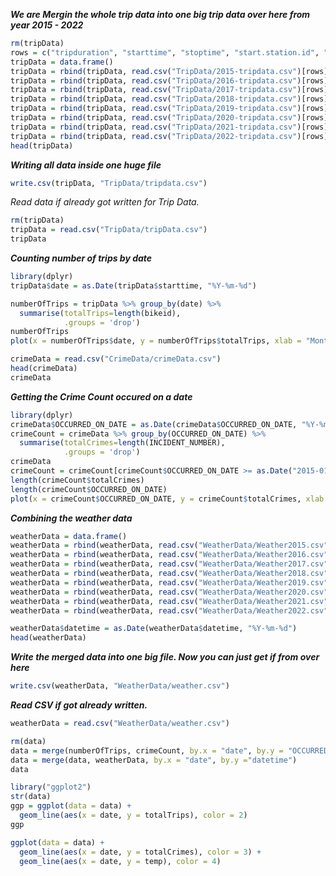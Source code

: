 ***We are Mergin the whole trip data into one big trip data over here from year 2015 - 2022***

```r
rm(tripData)
rows = c("tripduration", "starttime", "stoptime", "start.station.id", "start.station.name", "start.station.latitude", "start.station.longitude", "end.station.id", "end.station.name", "end.station.latitude", "end.station.longitude", "bikeid", "usertype")
tripData = data.frame()
tripData = rbind(tripData, read.csv("TripData/2015-tripdata.csv")[rows])
tripData = rbind(tripData, read.csv("TripData/2016-tripdata.csv")[rows])
tripData = rbind(tripData, read.csv("TripData/2017-tripdata.csv")[rows])
tripData = rbind(tripData, read.csv("TripData/2018-tripdata.csv")[rows])
tripData = rbind(tripData, read.csv("TripData/2019-tripdata.csv")[rows])
tripData = rbind(tripData, read.csv("TripData/2020-tripdata.csv")[rows])
tripData = rbind(tripData, read.csv("TripData/2021-tripdata.csv")[rows])
tripData = rbind(tripData, read.csv("TripData/2022-tripdata.csv")[rows])
head(tripData)
```

***Writing all data inside one huge file***

```r
write.csv(tripData, "TripData/tripdata.csv")
```

*Read data if already got written for Trip Data.*

```r
rm(tripData)
tripData = read.csv("TripData/tripData.csv")
tripData
```

***Counting number of trips by date***

```r
library(dplyr)
tripData$date = as.Date(tripData$starttime, "%Y-%m-%d")

numberOfTrips = tripData %>% group_by(date) %>% 
  summarise(totalTrips=length(bikeid),
            .groups = 'drop')
numberOfTrips
plot(x = numberOfTrips$date, y = numberOfTrips$totalTrips, xlab = "Month of the Year", ylab = "Total Number of Trips", type = "l", main = "Date Vs Number of Trips")
```

```r
crimeData = read.csv("CrimeData/crimeData.csv")
head(crimeData)
crimeData
```

***Getting the Crime Count occured on a date***
```r
library(dplyr)
crimeData$OCCURRED_ON_DATE = as.Date(crimeData$OCCURRED_ON_DATE, "%Y-%m-%d")
crimeCount = crimeData %>% group_by(OCCURRED_ON_DATE) %>% 
  summarise(totalCrimes=length(INCIDENT_NUMBER),
            .groups = 'drop')
crimeData
crimeCount = crimeCount[crimeCount$OCCURRED_ON_DATE >= as.Date("2015-01-01") & crimeCount$OCCURRED_ON_DATE <= as.Date("2022-12-31"), ]
length(crimeCount$totalCrimes)
length(crimeCount$OCCURRED_ON_DATE)
plot(x = crimeCount$OCCURRED_ON_DATE, y = crimeCount$totalCrimes, xlab = "Month of the Year", ylab = "Total Number of Crimes", type = "l", main = "Date Vs Number of Crimes")
```

***Combining the weather data***
```r
weatherData = data.frame()
weatherData = rbind(weatherData, read.csv("WeatherData/Weather2015.csv"))
weatherData = rbind(weatherData, read.csv("WeatherData/Weather2016.csv"))
weatherData = rbind(weatherData, read.csv("WeatherData/Weather2017.csv"))
weatherData = rbind(weatherData, read.csv("WeatherData/Weather2018.csv"))
weatherData = rbind(weatherData, read.csv("WeatherData/Weather2019.csv"))
weatherData = rbind(weatherData, read.csv("WeatherData/Weather2020.csv"))
weatherData = rbind(weatherData, read.csv("WeatherData/Weather2021.csv"))
weatherData = rbind(weatherData, read.csv("WeatherData/Weather2022.csv"))

weatherData$datetime = as.Date(weatherData$datetime, "%Y-%m-%d")
head(weatherData)
```


***Write the merged data into one big file. Now you can just get if from over here***
```r
write.csv(weatherData, "WeatherData/weather.csv")
```

***Read CSV if got already written.***
```r
weatherData = read.csv("WeatherData/weather.csv")
```

```r
rm(data)
data = merge(numberOfTrips, crimeCount, by.x = "date", by.y = "OCCURRED_ON_DATE")
data = merge(data, weatherData, by.x = "date", by.y ="datetime")
data
```

```r
library("ggplot2")
str(data)
ggp = ggplot(data = data) +
  geom_line(aes(x = date, y = totalTrips), color = 2)
ggp

ggplot(data = data) + 
  geom_line(aes(x = date, y = totalCrimes), color = 3) +
  geom_line(aes(x = date, y = temp), color = 4)
```
